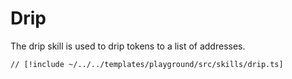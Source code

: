 # Drip

The drip skill is used to drip tokens to a list of addresses.

```tsx [src/skills/drip.ts]
// [!include ~/../../templates/playground/src/skills/drip.ts]
```
